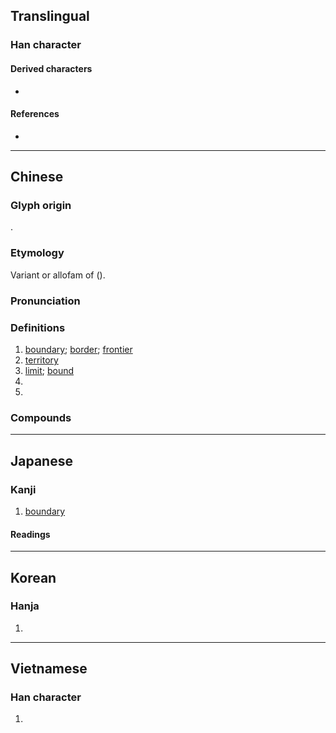 {{character info}}
==Translingual==

===Han character===
{{Han char|rn=102|rad=田|as=14|sn=19|four=11116|canj=NGMWM|ids=⿰⿹弓土畺}}

====Derived characters====
* {{l|mul|[[𧅁]]}}

====References====
* {{Han ref|kx=0766.330|dkj=21961|dj=1177.050|hdz=42554.050|uh=7586|ud=30086|bh=C3A6|bd=50086}}

----

==Chinese==
{{zh-forms|alt=畕,壃,疅,畺-second-round simplified (1977),⿰弓𱰥-second-round simplified (1981)}}

===Glyph origin===
{{Han etym}}
{{Han compound|土|彊|c1=s|c2=p|t1=earth|ls=psc}}.

===Etymology===
Variant or allofam of {{och-l|境|boundary}} ({{zh-ref|Schuessler, 2007}}).

===Pronunciation===
{{zh-pron
|m=jiāng
|c=goeng1
|mn=xm,qz,tw:kiong/xm,zz,twv:kiang
|mn-t=giang1
|mc=y
|oc=y
|ma=y
|cat=n,pn
}}

===Definitions===
{{zh-hanzi}}

# [[boundary]]; [[border]]; [[frontier]]
# [[territory]]
# [[limit]]; [[bound]]
# {{zh-short|新疆}}
# {{surname|zh}}

===Compounds===
{{zh-der|新疆|封疆|列土分疆|列土封疆|回疆|疆土|疆徼|疆宇|拓土開疆|福壽無疆|海疆|疆域|疆臣|無疆之休|萬壽無疆|疆界|疆理|疆場|捐軀疆場|無疆|疆吏|疆埸|新疆回變|邊疆民族|邊疆舞|邊疆|開疆|苗疆|阿塞拜疆}}

----

==Japanese==

===Kanji===
{{ja-kanji|grade=|rs=田14}}

# [[boundary]]

====Readings====
{{ja-readings
|goon=こう
|kanon=きょう
|kun=さかい-
|nanori=つよし}}

----

==Korean==

===Hanja===
{{ko-hanja|hangeul=강|eumhun=|rv=gang|mr=kang|y=kang}}

# {{rfdef|ko|sort=田14}}

----

==Vietnamese==

===Han character===
{{vi-readings|reading=cưng, câng, cương|rs=田14}}

# {{rfdef|vi|sort=田14}}